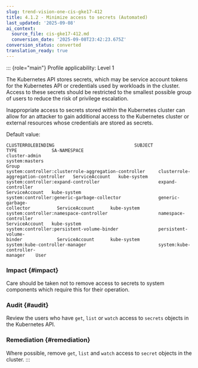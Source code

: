 ```yaml
---
slug: trend-vision-one-cis-gke17-412
title: 4.1.2 - Minimize access to secrets (Automated)
last_updated: '2025-09-08'
ai_context:
  source_file: cis-gke17-412.md
  conversion_date: '2025-09-08T23:42:23.675Z'
conversion_status: converted
translation_ready: true
---
```


::: {role="main"}
Profile applicability: Level 1

The Kubernetes API stores secrets, which may be service account tokens for the Kubernetes API or credentials used by workloads in the cluster. Access to these secrets should be restricted to the smallest possible group of users to reduce the risk of privilege escalation.

Inappropriate access to secrets stored within the Kubernetes cluster can allow for an attacker to gain additional access to the Kubernetes cluster or external resources whose credentials are stored as secrets.

Default value:

``` codeblock
CLUSTERROLEBINDING                              SUBJECT 
TYPE             SA-NAMESPACE 
cluster-admin                                            system:masters 
Group 
system:controller:clusterrole-aggregation-controller     clusterrole-
aggregation-controller   ServiceAccount   kube-system 
system:controller:expand-controller                      expand-controller 
ServiceAccount   kube-system 
system:controller:generic-garbage-collector              generic-garbage-
collector          ServiceAccount      kube-system 
system:controller:namespace-controller                   namespace-controller 
ServiceAccount   kube-system 
system:controller:persistent-volume-binder               persistent-volume-
binder             ServiceAccount      kube-system 
system:kube-controller-manager                           system:kube-controller-
manager    User
```

### Impact {#impact}

Care should be taken not to remove access to secrets to system components which require this for their operation.

### Audit {#audit}

Review the users who have `get`, `list` or `watch` access to `secrets` objects in the Kubernetes API.

### Remediation {#remediation}

Where possible, remove `get`, `list` and `watch` access to `secret` objects in the cluster.
:::
